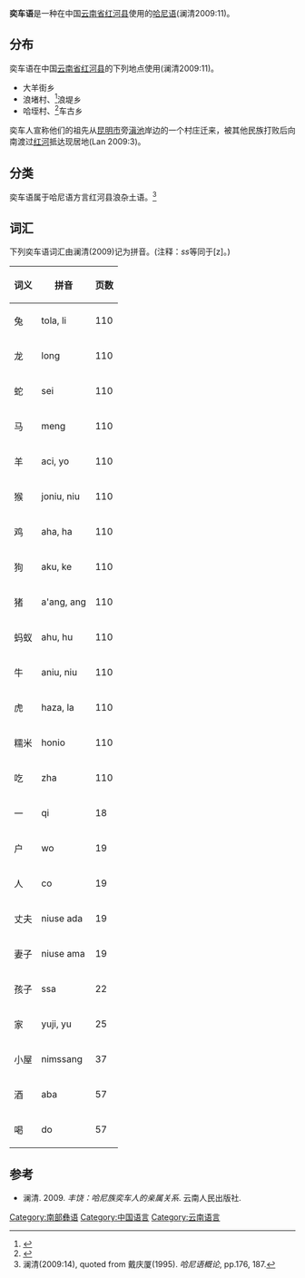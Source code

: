 {{Copy edit|time=2021-04-16T01:46:23+00:00}}
{{Infobox language
|name=奕车语
|nativename=Yicyu
|pronunciation={{IPA-all|ji tsʰju|}}
|states=[[中国|中国]]
|region=[[红河县|红河县]]
|ethnicity=[[哈尼族|哈尼族]]
|speakers=23,000
|date=2009
|ref=<ref>Lan (2009:11)</ref>
|familycolor=汉藏语系
|fam2=([[藏缅语族|藏缅语族]])
|fam3=[[缅彝语群|缅彝语群]]
|fam4=[[彝语支|彝语支]]
|fam5=[[彝语南部方言|彝语南部方言]]
|fam6=[[哈尼语|哈尼语]]
|iso3=none
|glotto=none
}}
'''奕车语'''是一种在中国[[云南省|云南省]][[红河县|红河县]]使用的[[哈尼语|哈尼语]](澜清2009:11)。

==分布==
奕车语在中国[[云南省|云南省]][[红河县|红河县]]的下列地点使用(澜清2009:11)。
*大羊街乡
*浪堵村、<ref>{{Cite web |url=http://www.ynszxc.gov.cn/villagePage/vIndex.aspx?departmentid=135735 |title=存档副本 |access-date=2021-03-24 |archive-date=2016-03-05 |archive-url=https://web.archive.org/web/20160305233854/http://www.ynszxc.gov.cn/villagePage/vIndex.aspx?departmentid=135735 |dead-url=no }}</ref>浪堤乡
*哈垤村、<ref>{{Cite web |url=http://www.ynszxc.gov.cn/villagePage/vIndex.aspx?departmentid=195250 |title=存档副本 |access-date=2021-03-24 |archive-date=2016-03-05 |archive-url=https://web.archive.org/web/20160305173253/http://www.ynszxc.gov.cn/villagePage/vIndex.aspx?departmentid=195250 |dead-url=no }}</ref>车古乡

奕车人宣称他们的祖先从[[昆明市|昆明市]]旁[[滇池|滇池]]岸边的一个村庄迁来，被其他民族打败后向南渡过[[红河|红河]]抵达现居地(Lan 2009:3)。

==分类==
奕车语属于哈尼语方言红河县浪杂土语。<ref>澜清(2009:14), quoted from 戴庆厦(1995). ''哈尼语概论'', pp.176, 187.</ref>

==词汇==
下列奕车语词汇由澜清(2009)记为拼音。(注释：''ss''等同于[z]。)

{| class="wikitable sortable"
!词义
!拼音
!页数
|-
| 兔||tola, li||110
|-
| 龙||long||110
|-
| 蛇||sei||110
|-
| 马||meng||110
|-
| 羊||aci, yo||110
|-
| 猴||joniu, niu||110
|-
| 鸡||aha, ha||110
|-
| 狗||aku, ke||110
|-
| 猪||a'ang, ang||110
|-
| 蚂蚁||ahu, hu||110
|-
| 牛||aniu, niu||110
|-
| 虎||haza, la||110
|-
| 糯米||honio||110
|-
| 吃||zha||110
|-
| 一||qi||18
|-
| 户||wo||19
|-
| 人||co||19
|-
| 丈夫||niuse ada||19
|-
| 妻子||niuse ama||19
|-
| 孩子||ssa||22
|-
| 家||yuji, yu||25
|-
| 小屋||nimssang||37
|-
| 酒||aba||57
|-
| 喝||do||57
|}

==参考==
{{Reflist}}
*澜清. 2009. ''丰饶：哈尼族奕车人的亲属关系''. 云南人民出版社. {{ISBN|9787222058439}}

{{中国语言}}
{{汉藏语系}}
{{Lolo-Burmese languages}}

[[Category:南部彝语|Category:南部彝语]]
[[Category:中国语言|Category:中国语言]]
[[Category:云南语言|Category:云南语言]]